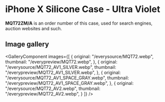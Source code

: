 
# iPhone X Silicone Case - Ultra Violet

<Callout type='info' emoji='👉🏻'>**MQT72ZM/A** is an order number of this case, used for search engines, auction websites and such.</Callout>

## Image gallery

<GalleryComponent
    images={[
      {
        original: "/everysource/MQT72.webp",
        thumbnail: "/everypreview/MQT72.webp",
      },
      {
        original: "/everysource/MQT72_AV1_SILVER.webp",
        thumbnail: "/everypreview/MQT72_AV1_SILVER.webp",
      },
      {
        original: "/everysource/MQT72_AV1_SPACE_GRAY.webp",
        thumbnail: "/everypreview/MQT72_AV1_SPACE_GRAY.webp",
      },
      {
        original: "/everysource/MQT72_AV2.webp",
        thumbnail: "/everypreview/MQT72_AV2.webp",
      }
    ]}
  />
